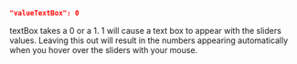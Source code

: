 ```json
"valueTextBox": 0
```
textBox takes a 0 or a 1. 1 will cause a text box to appear with the sliders values. Leaving this out will result in the numbers appearing automatically when you hover over the sliders with your mouse.
